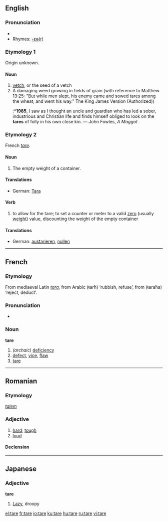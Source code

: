 ==English==

===Pronunciation===
* {{IPA|/tɛ:/}}
*Rhymes: [[Rhymes:English:-ɛə(r)|-ɛə(r)]]

===Etymology 1===
Origin unknown.

====Noun====
{{en-noun}}

# [[vetch]], or the seed of a vetch
#A damaging weed growing in fields of grain (with reference to Matthew 13:25: "But while men slept, his enemy came and sowed tares among the wheat, and went his way." The King James Version (Authorized))
#:*'''1985''', I saw as I thought an uncle and guardian who has led a sober, industrious and Christian life and finds himself obliged to look on the '''tares''' of folly in his own close kin. — John Fowles, ''A Maggot''

===Etymology 2===
French ''[[tare#French|tare]]''.

====Noun====
{{en-noun}}

#The empty weight of a container.

====Translations====
*German: [[Tara]] {{n}}

====Verb====
{{en-verb|tar|ing}}

# to allow for the tare; to set a counter or meter to a valid [[zero]] (usually [[weight]]) value, discounting the weight of the empty container

====Translations====
*German: [[austarieren]], [[nullen]]

----

==French==

===Etymology===
From mediaeval Latin ''[[tara]]'', from Arabic {{ARchar|[[طرح]]}} (ŧarħ) ‘rubbish, refuse’, from {{ARchar|[[طرح]]}} (ŧaraħa) ‘reject, deduct’.

===Pronunciation===
* {{IPA|/taʀ/}}

===Noun===
'''tare''' {{f}}

# ''(archaic)'' [[deficiency]]
# [[defect]], [[vice]], [[flaw]]
# [[tare#English|tare]]

----

==Romanian==

===Etymology===
{{L.|ro}} ''[[talem]]''

===Adjective===
{{ro-adj|2}}

# [[hard]]; [[tough]]
# [[loud]]

====Declension====
{{ro-adj-2-e|tar}}

----

==Japanese==

===Adjective===
'''tare'''

# [[lazy|Lazy]], droopy

[[el:tare]]
[[fr:tare]]
[[io:tare]]
[[ku:tare]]
[[hu:tare]]
[[ru:tare]]
[[vi:tare]]